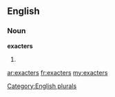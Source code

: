 ==English==

===Noun===
'''exacters'''

# {{plural of|[[exacter]]}}

[[Category:English plurals]]

[[ar:exacters]]
[[fr:exacters]]
[[my:exacters]]